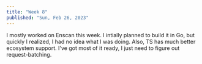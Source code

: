 ```yaml
---
title: "Week 8"
published: "Sun, Feb 26, 2023"
---
```


I mostly worked on Enscan this week. I intially planned to build it in Go, but quickly I realized, I
had no idea what I was doing. Also, TS has much better ecosystem support. I've got most of it ready,
I just need to figure out request-batching.
